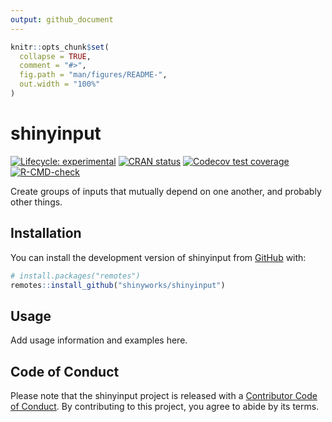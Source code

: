 ```yaml
---
output: github_document
---
```


<!-- README.md is generated from README.Rmd. Please edit that file -->

```r
knitr::opts_chunk$set(
  collapse = TRUE,
  comment = "#>",
  fig.path = "man/figures/README-",
  out.width = "100%"
)
```

# shinyinput

<!-- badges: start -->
[![Lifecycle: experimental](https://img.shields.io/badge/lifecycle-experimental-orange.svg)](https://lifecycle.r-lib.org/articles/stages.html#experimental)
[![CRAN status](https://www.r-pkg.org/badges/version/shinyinput)](https://CRAN.R-project.org/package=shinyinput)
[![Codecov test coverage](https://codecov.io/gh/shinyworks/shinyinput/branch/main/graph/badge.svg)](https://app.codecov.io/gh/shinyworks/shinyinput?branch=main)
[![R-CMD-check](https://github.com/shinyworks/shinyinput/actions/workflows/R-CMD-check.yaml/badge.svg)](https://github.com/shinyworks/shinyinput/actions/workflows/R-CMD-check.yaml)
<!-- badges: end -->

Create groups of inputs that mutually depend on one another, and probably other things.

## Installation

You can install the development version of shinyinput from [GitHub](https://github.com/) with:

``` r
# install.packages("remotes")
remotes::install_github("shinyworks/shinyinput")
```

## Usage

Add usage information and examples here.

## Code of Conduct

Please note that the shinyinput project is released with a [Contributor Code of Conduct](https://shinyworks.github.io/shinyinput/CODE_OF_CONDUCT.html). By contributing to this project, you agree to abide by its terms.
